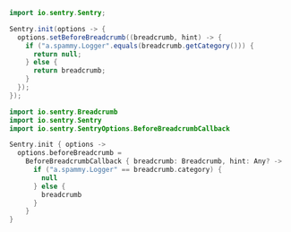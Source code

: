 ```java
import io.sentry.Sentry;

Sentry.init(options -> {
  options.setBeforeBreadcrumb((breadcrumb, hint) -> {
    if ("a.spammy.Logger".equals(breadcrumb.getCategory())) {
      return null;
    } else {
      return breadcrumb;
    }
  });
});
```

```kotlin
import io.sentry.Breadcrumb
import io.sentry.Sentry
import io.sentry.SentryOptions.BeforeBreadcrumbCallback

Sentry.init { options ->
  options.beforeBreadcrumb =
    BeforeBreadcrumbCallback { breadcrumb: Breadcrumb, hint: Any? ->
      if ("a.spammy.Logger" == breadcrumb.category) {
        null
      } else {
        breadcrumb
      }
    }
}
```

